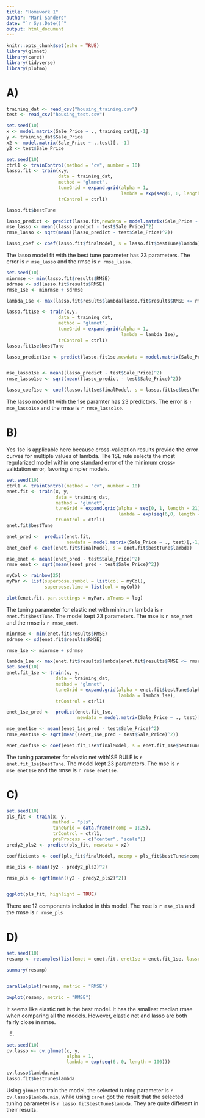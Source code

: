 ```yaml
---
title: "Homework 1"
author: "Mari Sanders"
date: "`r Sys.Date()`"
output: html_document
---
```


```r
knitr::opts_chunk$set(echo = TRUE)
library(glmnet)
library(caret)
library(tidyverse)
library(plotmo) 
```

# A) 

```r
training_dat <- read_csv("housing_training.csv")
test <- read_csv("housing_test.csv")
```

```r
set.seed(10)
x <- model.matrix(Sale_Price ~ ., training_dat)[,-1]
y <- training_dat$Sale_Price
x2 <- model.matrix(Sale_Price ~ .,test)[, -1] 
y2 <- test$Sale_Price
```

```r
set.seed(10)
ctrl1 <- trainControl(method = "cv", number = 10)
lasso.fit <- train(x,y,
                   data = training_dat,
                   method = "glmnet",
                   tuneGrid = expand.grid(alpha = 1, 
                                          lambda = exp(seq(6, 0, length = 100))),
                   trControl = ctrl1)

lasso.fit$bestTune

lasso_predict <- predict(lasso.fit,newdata = model.matrix(Sale_Price ~ ., test)[,-1])
mse_lasso <- mean((lasso_predict - test$Sale_Price)^2)
rmse_lasso <- sqrt(mean((lasso_predict - test$Sale_Price)^2))

lasso_coef <- coef(lasso.fit$finalModel, s = lasso.fit$bestTune$lambda)
```

The lasso model fit with the best tune parameter has 23 parameters. The error is `r mse_lasso` and the rmse is `r rmse_lasso`. 

```r
set.seed(10)
minrmse <- min(lasso.fit$results$RMSE)
sdrmse <- sd(lasso.fit$results$RMSE)
rmse_1se <- minrmse + sdrmse

lambda_1se <- max(lasso.fit$results$lambda[lasso.fit$results$RMSE <= rmse_1se])

lasso.fit1se <- train(x,y, 
                   data = training_dat, 
                   method = "glmnet", 
                   tuneGrid = expand.grid(alpha = 1, 
                                          lambda = lambda_1se),
                   trControl = ctrl1)
lasso.fit1se$bestTune

lasso_predict1se <- predict(lasso.fit1se,newdata = model.matrix(Sale_Price ~ ., test)[,-1])


mse_lasso1se <- mean((lasso_predict - test$Sale_Price)^2)
rmse_lasso1se <- sqrt(mean((lasso_predict - test$Sale_Price)^2))

lasso_coef1se <- coef(lasso.fit1se$finalModel, s = lasso.fit1se$bestTune$lambda)
```

The lasso model fit with the 1se paramter has 23 predictors. The error is `r mse_lasso1se` and the rmse is `r rmse_lasso1se`. 

# B)

Yes 1se is applicable here because cross-validation results provide the error curves for multiple values of lambda. The 1SE rule selects the most regularized model within one standard error of the minimum cross-validation error, favoring simpler models.

```r
set.seed(10)
ctrl1 <- trainControl(method = "cv", number = 10)
enet.fit <- train(x, y,
                  data = training_dat,
                  method = "glmnet",
                  tuneGrid = expand.grid(alpha = seq(0, 1, length = 21), 
                                         lambda = exp(seq(6,0, length = 100))),
                  trControl = ctrl1)
enet.fit$bestTune

enet_pred <-  predict(enet.fit, 
                      newdata = model.matrix(Sale_Price ~ ., test)[,-1])
enet_coef <- coef(enet.fit$finalModel, s = enet.fit$bestTune$lambda)

mse_enet <- mean((enet_pred - test$Sale_Price)^2)
rmse_enet <- sqrt(mean((enet_pred - test$Sale_Price)^2))

myCol <- rainbow(25)
myPar <- list(superpose.symbol = list(col = myCol),
              superpose.line = list(col = myCol))

plot(enet.fit, par.settings = myPar, xTrans = log)


```

The tuning parameter for elastic net with minimum lambda is `r enet.fit$bestTune`. The model kept 23 parameters. The mse is `r mse_enet` and the rmse is `r rmse_enet`. 

```r
minrmse <- min(enet.fit$results$RMSE)
sdrmse <- sd(enet.fit$results$RMSE)

rmse_1se <- minrmse + sdrmse

lambda_1se <- max(enet.fit$results$lambda[enet.fit$results$RMSE <= rmse_1se])
set.seed(10)
enet.fit_1se <- train(x, y,
                  data = training_dat,
                  method = "glmnet",
                  tuneGrid = expand.grid(alpha = enet.fit$bestTune$alpha, 
                                         lambda = lambda_1se),
                  trControl = ctrl1)

enet_1se_pred <-  predict(enet.fit_1se, 
                          newdata = model.matrix(Sale_Price ~ ., test)[,-1])

mse_enet1se <- mean((enet_1se_pred - test$Sale_Price)^2)
rmse_enet1se <- sqrt(mean((enet_1se_pred - test$Sale_Price)^2))

enet_coef1se <- coef(enet.fit_1se$finalModel, s = enet.fit_1se$bestTune$lambda)

```

The tuning parameter for elastic net with1SE RULE is `r enet.fit_1se$bestTune`. The model kept 23 parameters. The mse is `r mse_enet1se` and the rmse is `r rmse_enet1se`. 

# C)

```r
set.seed(10)
pls_fit <- train(x, y,
                 method = "pls",
                 tuneGrid = data.frame(ncomp = 1:25),
                 trControl = ctrl1,
                 preProcess = c("center", "scale"))
predy2_pls2 <- predict(pls_fit, newdata = x2)

coefficients <- coef(pls_fit$finalModel, ncomp = pls_fit$bestTune$ncomp)

mse_pls <- mean((y2 - predy2_pls2)^2)

rmse_pls <- sqrt(mean((y2 - predy2_pls2)^2))


ggplot(pls_fit, highlight = TRUE)
```

There are 12 components included in this model.  The mse is `r mse_pls` and the rmse is `r rmse_pls`


# D) 

```r
set.seed(10)
resamp <- resamples(list(enet = enet.fit, enet1se = enet.fit_1se, lasso = lasso.fit, lasso1se = lasso.fit1se))

summary(resamp)


parallelplot(resamp, metric = "RMSE")

bwplot(resamp, metric = "RMSE") 
```

It seems like elastic net is the best model. It has the smallest median rmse when comparing all the models. However, elastic net and lasso are both fairly close in rmse. 

E) 

```r
set.seed(10)
cv.lasso <- cv.glmnet(x, y, 
                      alpha = 1, 
                      lambda = exp(seq(6, 0, length = 100)))

cv.lasso$lambda.min
lasso.fit$bestTune$lambda

```

Using `glmnet` to train the model, the selected tuning parameter is `r cv.lasso$lambda.min`, while using `caret` got the result that the selected tuning parameter is `r lasso.fit$bestTune$lambda`. They are quite different in their results. 